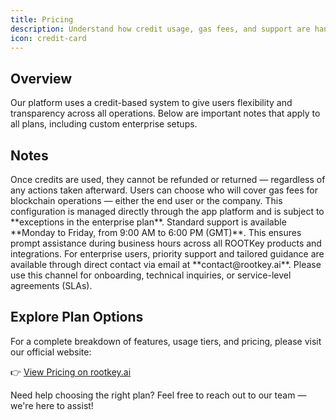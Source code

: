 ```yaml
---
title: Pricing
description: Understand how credit usage, gas fees, and support are handled within our plans. Review key pricing notes and visit our website for full details.
icon: credit-card
---
```


## Overview

Our platform uses a credit-based system to give users flexibility and transparency across all operations. Below are important notes that apply to all plans, including custom enterprise setups.

## Notes

<AccordionGroup>
  <Accordion title="No Return of Credits">
    Once credits are used, they cannot be refunded or returned — regardless of any actions taken afterward.
  </Accordion>

  <Accordion title="Gas Fee Responsibility">
    Users can choose who will cover gas fees for blockchain operations — either the end user or the company.  
    This configuration is managed directly through the app platform and is subject to **exceptions in the enterprise plan**.
  </Accordion>

  <Accordion title="Support Availability">
    Standard support is available **Monday to Friday, from 9:00 AM to 6:00 PM (GMT)**.  
    This ensures prompt assistance during business hours across all ROOTKey products and integrations.
  </Accordion>

  <Accordion title="Contact Method">
    For enterprise users, priority support and tailored guidance are available through direct contact via email at **contact@rootkey.ai**.  
    Please use this channel for onboarding, technical inquiries, or service-level agreements (SLAs).
  </Accordion>
</AccordionGroup>

## Explore Plan Options


For a complete breakdown of features, usage tiers, and pricing, please visit our official website:

👉 [View Pricing on rootkey.ai](https://www.rootkey.ai/pricing)

Need help choosing the right plan? Feel free to reach out to our team — we're here to assist!
